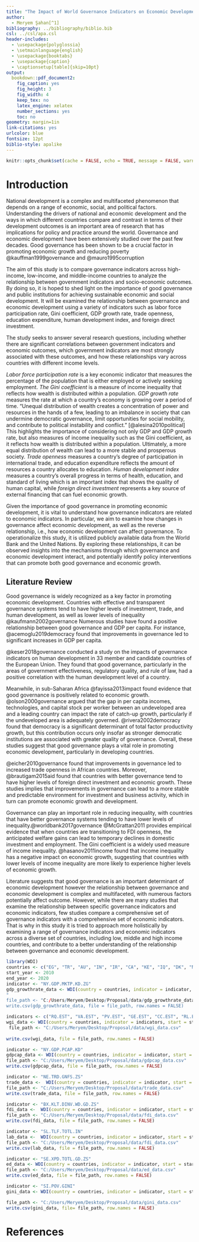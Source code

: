 ```yaml
---
title: "The Impact of World Governance Indicators on Economic Development: A Comparative Study"
author: 
  - Meryem Şahan[^1]
bibliography: ../bibliography/biblio.bib
csl: ../csl/apa.csl
header-includes:
  - \usepackage{polyglossia}
  - \setmainlanguage{english}
  - \usepackage{booktabs}
  - \usepackage{caption} 
  - \captionsetup[table]{skip=10pt}
output:
  bookdown::pdf_document2:
    fig_caption: yes
    fig_height: 3
    fig_width: 4
    keep_tex: no
    latex_engine: xelatex
    number_sections: yes
    toc: no
geometry: margin=1in
link-citations: yes
urlcolor: blue
fontsize: 12pt
biblio-style: apalike
---
```

```r
knitr::opts_chunk$set(cache = FALSE, echo = TRUE, message = FALSE, warning = FALSE)
```

<!-- ======================================================================= -->
<!-- ============================== FOOTNOTES ============================== -->
<!-- ======================================================================= -->
[^1]: 21080515, [Github Repo](https://github.com/MeryemSahan/Midterm.git)


# Introduction

National development is a complex and multifaceted phenomenon that depends on a range of economic, social, and political factors. Understanding the drivers of national and economic development and the ways in which different countries compare and contrast in terms of their development outcomes is an important area of research that has implications for policy and practice around the world. Governance and economic development have been extensively studied over the past few decades. Good governance has been shown to be a crucial factor in promoting economic growth and reducing poverty @kauffman1999governance and @mauro1995corruption
 
  The aim of this study is to compare governance indicators across high-income, low-income, and middle-income countries to analyze the relationship between government indicators and socio-economic outcomes. By doing so, it is hoped to shed light on the importance of good governance and public institutions for achieving sustainable economic and social development. It will be examined the relationship between governance and economic development using a variety of indicators such as labor force participation rate, Gini coefficient, GDP growth rate, trade openness, education expenditure, human development index, and foreign direct investment.
 
  The study seeks to answer several research questions, including whether there are significant correlations between government indicators and economic outcomes, which government indicators are most strongly associated with these outcomes, and how these relationships vary across countries with different income levels.

  *Labor force participation rate* is a key economic indicator that measures the percentage of the population that is either employed or actively seeking employment. *The Gini coefficient* is a measure of income inequality that reflects how wealth is distributed within a population. *GDP growth rate* measures the rate at which a country's economy is growing over a period of time. "Unequal distribution of wealth creates a concentration of power and resources in the hands of a few, leading to an imbalance in society that can undermine democratic governance, limit opportunities for social mobility, and contribute to political instability and conflict." [@alesina2010political]
  This highlights the importance of considering not only GDP and GDP growth rate, but also measures of income inequality such as the Gini coefficient, as it reflects how wealth is distributed within a population. Ultimately, a more equal distribution of wealth can lead to a more stable and prosperous society. *Trade openness* measures a country's degree of participation in international trade, and education expenditure reflects the amount of resources a country allocates to education. *Human development index* measures a country's overall progress in terms of health, education, and standard of living which is an important index that shows the quality of human capital, while *foreign direct investment* represents a key source of external financing that can fuel economic growth.

  Given the importance of good governance in promoting economic development, it is vital to understand how governance indicators are related to economic indicators. In particular, we aim to examine how changes in governance affect economic development, as well as the reverse relationship, i.e., how economic development can affect governance. To operationalize this study, it is utilized publicly available data from the World Bank and the United Nations. By exploring these relationships, it can be observed insights into the mechanisms through which governance and economic development interact, and potentially identify policy interventions that can promote both good governance and economic growth.

## Literature Review

  Good governance is widely recognized as a key factor in promoting economic development. Countries with effective and transparent governance systems tend to have higher levels of investment, trade, and human development, as well as lower levels of inequality @kaufmann2002governance Numerous studies have found a positive relationship between good governance and GDP per capita. For instance, @acemoglu2019democracy found that improvements in governance led to significant increases in GDP per capita. 
 
  @keser2018governance conducted a study on the impacts of governance indicators on human development in 33 member and candidate countries of the European Union. They found that good governance, particularly in the areas of government effectiveness, regulatory quality, and rule of law, had a positive correlation with the human development level of a country. 
 
  Meanwhile, in sub-Saharan Africa @fayissa2013impact found evidence that good governance is positively related to economic growth. @olson2000governance argued that the gap in per capita incomes, technologies, and capital stock per worker between an undeveloped area and a leading country can impact the rate of catch-up growth, particularly if the undeveloped area is adequately governed. 
 @rivera2002democracy found that democracy is a significant determinant of total factor productivity growth, but this contribution occurs only insofar as stronger democratic institutions are associated with greater quality of governance. Overall, these studies suggest that good governance plays a vital role in promoting economic development, particularly in developing countries. 
   
  @eicher2010governance found that improvements in governance led to increased trade openness in African countries. Moreover, @brautigam2015aid found that countries with better governance tend to have higher levels of foreign direct investment and economic growth. These studies implies that improvements in governance can lead to a more stable and predictable environment for investment and business activity, which in turn can promote economic growth and development.
  
  Governance can play an important role in reducing inequality, with countries that have better governance systems tending to have lower levels of inequality.@worldbank2017governance 
@McGrattan2011  provides empirical evidence that when countries are transitioning to FDI openness, the anticipated welfare gains can lead to temporary declines in domestic investment and employment. The Gini coefficient is a widely used measure of income inequality. @hasanov2011income found that income inequality has a negative impact on economic growth, suggesting that countries with lower levels of income inequality are more likely to experience higher levels of economic growth. 

 Literature suggests that good governance is an important determinant of economic development however the relationship between governance and economic development is complex and multifaceted, with numerous factors potentially affect outcome. However, while there are many studies that examine the relationship between specific governance indicators and economic indicators, few studies compare a comprehensive set of governance indicators with a comprehensive set of economic indicators. That is why in this study  it is tried to approach more holistically by examining a range of governance indicators and economic indicators across a diverse set of countries, including low, middle and high income countries, and contribute to a better understanding of the relationship between governance and economic development.

```r
library(WDI)
countries <- c("EG", "TR", "AU", "IN", "IR", "CA", "KE", "IQ", "DK", "NG", "MX", "DE", "PK", "RO", "IL", "LK", "BR", "NZ", "GH", "BG", "SE", "ID", "LY", "US", "BD", "MU", "JP", "RU", "KR")
start_year <- 2010
end_year <- 2020
indicator <- "NY.GDP.MKTP.KD.ZG"
gdp_growthrate_data <- WDI(country = countries, indicator = indicator, start = start_year, end = end_year)
"
file_path <- "C:/Users/Meryem/Desktop/Proposal/data/gdp_growthrate_data.csv"
write.csv(gdp_growthrate_data, file = file_path, row.names = FALSE)


```

```r
indicators <- c("RQ.EST", "VA.EST", "PV.EST", "GE.EST", "CC.EST", "RL.EST")
wgi_data <- WDI(country = countries, indicator = indicators, start = start_year, end = end_year)
 file_path <- "C:/Users/Meryem/Desktop/Proposal/data/wgi_data.csv"
 
write.csv(wgi_data, file = file_path, row.names = FALSE)
```

```r
indicator <- "NY.GDP.PCAP.KD"
gdpcap_data <- WDI(country = countries, indicator = indicator, start = start_year, end = end_year)
file_path <- "C:/Users/Meryem/Desktop/Proposal/data/gdpcap_data.csv"
write.csv(gdpcap_data, file = file_path, row.names = FALSE)

```


```r
indicator <- "NE.TRD.GNFS.ZS"
trade_data <-  WDI(country = countries, indicator = indicator, start = start_year, end = end_year)
file_path <- "C:/Users/Meryem/Desktop/Proposal/data/trade_data.csv"
write.csv(trade_data, file = file_path, row.names = FALSE)

```


```r
indicator <- "BX.KLT.DINV.WD.GD.ZS"
fdi_data <-  WDI(country = countries, indicator = indicator, start = start_year, end = end_year)
file_path <- "C:/Users/Meryem/Desktop/Proposal/data/fdi_data.csv"
write.csv(fdi_data, file = file_path, row.names = FALSE)

```


```r
indicator <- "SL.TLF.TOTL.IN"
lab_data <-  WDI(country = countries, indicator = indicator, start = start_year, end = end_year)
file_path <- "C:/Users/Meryem/Desktop/Proposal/data/fdi_data.csv"
write.csv(lab_data, file = file_path, row.names = FALSE)

```


```r
indicator <- "SE.XPD.TOTL.GD.ZS"
ed_data <- WDI(country = countries, indicator = indicator, start = start_year, end = end_year)
file_path <- "C:/Users/Meryem/Desktop/Proposal/data/ed_data.csv"
write.csv(ed_data, file = file_path, row.names = FALSE)
```


```r
indicator <- "SI.POV.GINI"
gini_data <- WDI(country = countries, indicator = indicator, start = start_year, end = end_year)

file_path <- "C:/Users/Meryem/Desktop/Proposal/data/gini_data.csv"
write.csv(gini_data, file= file_path, row.names = FALSE)

```


\newpage
# References {#references}
<div id="refs"></div>


